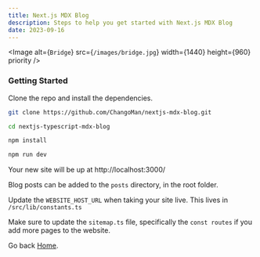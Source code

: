 ```yaml
---
title: Next.js MDX Blog
description: Steps to help you get started with Next.js MDX Blog
date: 2023-09-16
---
```


<Image
  alt={`Bridge`}
  src={`/images/bridge.jpg`}
  width={1440}
  height={960}
  priority
/>

### Getting Started

Clone the repo and install the dependencies.

```bash
git clone https://github.com/ChangoMan/nextjs-mdx-blog.git

cd nextjs-typescript-mdx-blog

npm install

npm run dev
```

Your new site will be up at http://localhost:3000/

Blog posts can be added to the `posts` directory, in the root folder.

Update the `WEBSITE_HOST_URL` when taking your site live. This lives in `/src/lib/constants.ts`

Make sure to update the `sitemap.ts` file, specifically the `const routes` if you add more pages to the website.

Go back [Home](/).